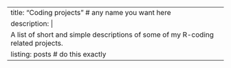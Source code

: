 ---
title: "Coding projects"  # any name you want here
description: |
  A list of short and simple descriptions of some of my R-coding related projects.
listing: posts # do this exactly
---